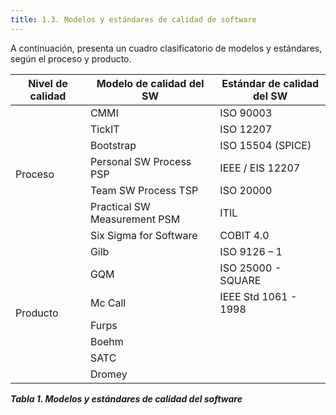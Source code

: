 ```yaml
---
title: 1.3. Modelos y estándares de calidad de software
---
```


A continuación, presenta un cuadro clasificatorio de modelos y estándares, según el proceso y producto.

<table style={{ width: "100%", borderCollapse: "collapse" }}>
  <thead>
    <tr>
      <th style={{ border: "1px solid #ccc", padding: "8px" }}>Nivel de calidad</th>
      <th style={{ border: "1px solid #ccc", padding: "8px" }}>Modelo de calidad del SW</th>
      <th style={{ border: "1px solid #ccc", padding: "8px" }}>Estándar de calidad del SW</th>
    </tr>
  </thead>
  <tbody>
    <tr>
      <td rowspan="7" style={{ border: "1px solid #ccc", padding: "8px", fontWeight: "bold", verticalAlign: "top" }}>Proceso</td>
      <td style={{ border: "1px solid #ccc", padding: "8px" }}>CMMI</td>
      <td style={{ border: "1px solid #ccc", padding: "8px" }}>ISO 90003</td>
    </tr>
    <tr>
      <td style={{ border: "1px solid #ccc", padding: "8px" }}>TickIT</td>
      <td style={{ border: "1px solid #ccc", padding: "8px" }}>ISO 12207</td>
    </tr>
    <tr>
      <td style={{ border: "1px solid #ccc", padding: "8px" }}>Bootstrap</td>
      <td style={{ border: "1px solid #ccc", padding: "8px" }}>ISO 15504 (SPICE)</td>
    </tr>
    <tr>
      <td style={{ border: "1px solid #ccc", padding: "8px" }}>Personal SW Process PSP</td>
      <td style={{ border: "1px solid #ccc", padding: "8px" }}>IEEE / EIS 12207</td>
    </tr>
    <tr>
      <td style={{ border: "1px solid #ccc", padding: "8px" }}>Team SW Process TSP</td>
      <td style={{ border: "1px solid #ccc", padding: "8px" }}>ISO 20000</td>
    </tr>
    <tr>
      <td style={{ border: "1px solid #ccc", padding: "8px" }}>Practical SW Measurement PSM</td>
      <td style={{ border: "1px solid #ccc", padding: "8px" }}>ITIL</td>
    </tr>
    <tr>
      <td style={{ border: "1px solid #ccc", padding: "8px" }}>Six Sigma for Software</td>
      <td style={{ border: "1px solid #ccc", padding: "8px" }}>COBIT 4.0</td>
    </tr>
    <tr>
      <td rowspan="7" style={{ border: "1px solid #ccc", padding: "8px", fontWeight: "bold", verticalAlign: "top" }}>Producto</td>
      <td style={{ border: "1px solid #ccc", padding: "8px" }}>Gilb</td>
      <td style={{ border: "1px solid #ccc", padding: "8px" }}>ISO 9126 – 1</td>
    </tr>
    <tr>
      <td style={{ border: "1px solid #ccc", padding: "8px" }}>GQM</td>
      <td style={{ border: "1px solid #ccc", padding: "8px" }}>ISO 25000 - SQUARE</td>
    </tr>
    <tr>
      <td style={{ border: "1px solid #ccc", padding: "8px" }}>Mc Call</td>
      <td style={{ border: "1px solid #ccc", padding: "8px" }}>IEEE Std 1061 - 1998</td>
    </tr>
    <tr>
      <td style={{ border: "1px solid #ccc", padding: "8px" }}>Furps</td>
      <td style={{ border: "1px solid #ccc", padding: "8px" }}></td>
    </tr>
    <tr>
      <td style={{ border: "1px solid #ccc", padding: "8px" }}>Boehm</td>
      <td style={{ border: "1px solid #ccc", padding: "8px" }}></td>
    </tr>
    <tr>
      <td style={{ border: "1px solid #ccc", padding: "8px" }}>SATC</td>
      <td style={{ border: "1px solid #ccc", padding: "8px" }}></td>
    </tr>
    <tr>
      <td style={{ border: "1px solid #ccc", padding: "8px" }}>Dromey</td>
      <td style={{ border: "1px solid #ccc", padding: "8px" }}></td>
    </tr>
  </tbody>
</table>

___Tabla 1. Modelos y estándares de calidad del software___